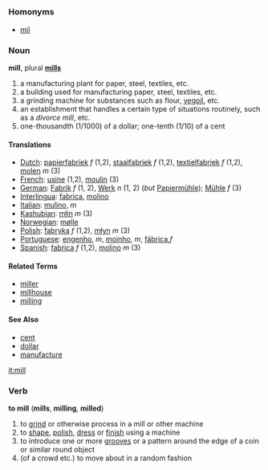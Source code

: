 =={{en}}==

===Homonyms===
*[[mil]]

===Noun===
'''mill''', plural '''[[mills]]'''

# a manufacturing plant for paper, steel, textiles, etc.
# a building used for manufacturing paper, steel, textiles, etc.
# a grinding machine for substances such as flour, [[w:vegoil|vegoil]], etc.
# an establishment that handles a certain type of situations routinely, such as a ''divorce mill'', etc.
# one-thousandth (1/1000) of a dollar; one-tenth (1/10) of a cent

==== Translations ====
*[[Dutch]]: [[papierfabriek]] ''f'' (1,2), [[staalfabriek]] ''f'' (1,2), [[textielfabriek]] ''f'' (1,2), [[molen]] ''m'' (3)
*[[French]]: [[usine]] (1,2), [[moulin]] (3)
*[[German]]: [[Fabrik]] ''f'' (1, 2), [[Werk]] ''n'' (1, 2) (''but'' [[Papiermühle]]);  [[Mühle]] ''f'' (3)
*[[Interlingua]]: [[fabrica]], [[molino]]
*[[Italian]]: [[mulino]], ''m''
*[[Kashubian]]: [[młin]] ''m'' (3)
*[[Norwegian]]: [[mølle]]
*[[Polish]]: [[fabryka]] ''f'' (1,2), [[młyn]] ''m'' (3)
*[[Portuguese]]: [[engenho]], ''m'', [[moinho]], ''m'', [[fábrica]],''f''
*[[Spanish]]: [[fabrica]] ''f'' (1,2), [[molino]] ''m'' (3)

====Related Terms====
*[[miller]]
*[[millhouse]]
*[[milling]]

====See Also====
*[[cent]]
*[[dollar]]
*[[manufacture]]

[[it:mill]]

===Verb===
'''to mill''' ('''mills''', '''milling''', '''milled''')

#to [[grind]] or otherwise process in a mill or other machine
#to [[shape]], [[polish]], [[dress]] or [[finish]] using a machine
#to introduce one or more [[groove]]s or a pattern around the edge of a coin or similar round object
#(of a crowd etc.) to move about in a random fashion